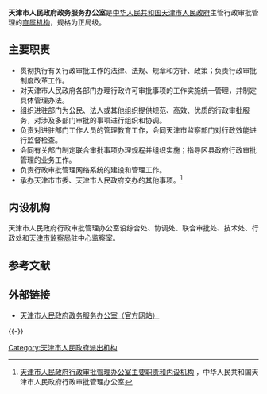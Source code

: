 {{Infobox PRCG
|机构名称=天津市人民政府政务服务办公室
|标志1=Red star.svg
|标志1说明=[[s:国务院关于国家行政机关和企业事业单位社会团体印章管理的规定|1999年规定]]：[[印章|印章]][[直径|直径]]?厘米，中央刊[[五角星|五角星]]，由[[天津市人民政府|天津市人民政府]]制发。
|职位1=主任
|人员1=[[李荣强|李荣强]]
|职位2=副主任
|人员2=王　峰{{wrap}}王延维{{wrap}}刘新佳
|人数2=3
|职位3=二级巡视员
|人员3=陈永东
|人数3=1
|业务上级机构=
|组织上级机构=[[天津市人民政府|天津市人民政府]]
|机构类型=[[天津市人民政府派出机构|天津市人民政府派出机构]]
|行政级别=正地厅级
|成立时间=
|前身=
|地址1=[[天津市|天津市]][[河东区_(天津市)|河东区]]红星路79号
|邮编1=300161
|网站=www.zwfwb.tj.gov.cn
|网址=http://zwfwb.tj.gov.cn/
|image1=
|caption1=
}}

'''天津市人民政府政务服务办公室'''是[[中华人民共和国|中华人民共和国]][[天津市人民政府|天津市人民政府]]主管行政审批管理的[[天津市人民政府直属机构|直属机构]]，规格为正局级。

== 主要职责 ==  
*贯彻执行有关行政审批工作的法律、法规、规章和方针、政策；负责行政审批制度改革工作。
*对天津市人民政府各部门办理行政许可审批事项的工作实施统一管理，并制定具体管理办法。 
*组织进驻部门为公民、法人或其他组织提供规范、高效、优质的行政审批服务，对涉及多部门审批的事项进行组织和协调。    
*负责对进驻部门工作人员的管理教育工作，会同天津市监察部门对行政效能进行监督检查。
*会同有关部门制定联合审批事项办理规程并组织实施；指导区县政府行政审批管理的业务工作。
*负责行政审批管理网络系统的建设和管理工作。
*承办天津市市委、天津市人民政府交办的其他事项。<ref>[http://www.tjxzxk.gov.cn/page/struct/struct.jsp 天津市人民政府行政审批管理办公室主要职责和内设机构] {{Wayback|url=http://www.tjxzxk.gov.cn/page/struct/struct.jsp |date=20111004165319 }}，中华人民共和国天津市人民政府行政审批管理办公室</ref>

== 内设机构 ==
天津市人民政府行政审批管理办公室设综合处、协调处、联合审批处、技术处、行政处和[[天津市监察局|天津市监察局]]驻中心监察室。

==参考文献==
{{Reflist}}

==外部链接==
*[http://zwfwb.tj.gov.cn/ 天津市人民政府政务服务办公室（官方网站）] {{Wayback|url=http://zwfwb.tj.gov.cn/ |date=20201230203736 }}

{{-}}
{{天津市人民政府}}

[[Category:天津市人民政府派出机构|Category:天津市人民政府派出机构]]